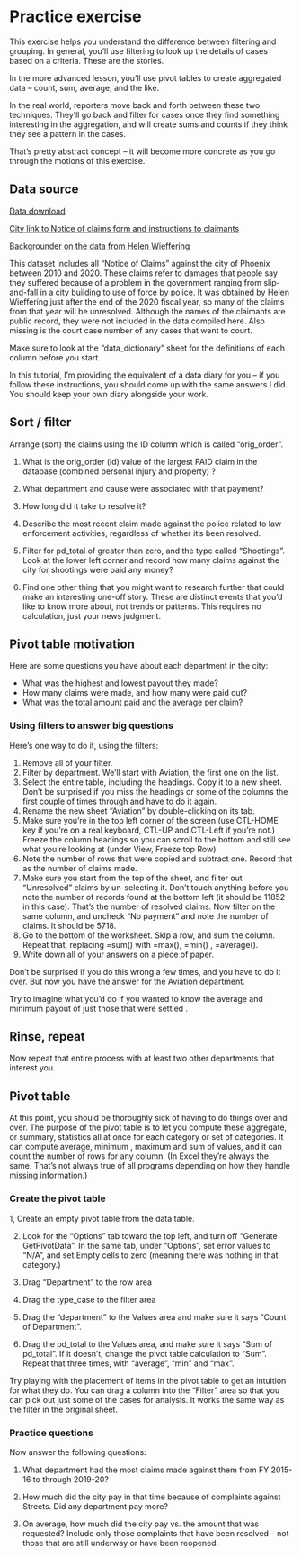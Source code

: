 # Practice exercise {#xl-practice-noc}

This exercise helps you understand the difference between filtering and grouping. In general, you'll use filtering to look up the details of cases based on a criteria. These are the stories.

In the more advanced lesson, you'll use pivot tables to create aggregated data -- count, sum, average, and the like.

In the real world, reporters move back and forth between these two techniques. They'll go back and filter for cases once they find something interesting in the aggregation, and will create sums and counts if they think they see a pattern in the cases.

That's pretty abstract concept -- it will become more concrete as you go through the motions of this exercise.

## Data source

[Data download](https://cronkitedata.s3.us-west-1.amazonaws.com/xlfiles/phx_claims_flagged.xlsx)

[City link to Notice of claims form and instructions to claimants](https://www.phoenix.gov/financesite/Documents/City%20of%20Phoenix%20Claim%20Form%20%28REVISED%206-7-21%29.pdf)

[Backgrounder on the data from Helen Wieffering](https://docs.google.com/document/d/1j-vIiuysefqOrDAN-pIR5NqCq8mKqTBmQKcuhRLXy0o/edit?usp=sharing)

This dataset includes all "Notice of Claims" against the city of Phoenix between 2010 and 2020. These claims refer to damages that people say they suffered because of a problem in the government ranging from slip-and-fall in a city building to use of force by police. It was obtained by Helen Wieffering just after the end of the 2020 fiscal year, so many of the claims from that year will be unresolved. Although the names of the claimants are public record, they were not included in the data compiled here. Also missing is the court case number of any cases that went to court.

Make sure to look at the "data_dictionary" sheet for the definitions of each column before you start.

In this tutorial, I'm providing the equivalent of a data diary for you -- if you follow these instructions, you should come up with the same answers I did. You should keep your own diary alongside your work.

## Sort / filter

Arrange (sort) the claims using the ID column which is called "orig_order".

1.  What is the orig_order (id) value of the largest PAID claim in the database (combined personal injury and property) ?

2.  What department and cause were associated with that payment?

3.  How long did it take to resolve it?

4.  Describe the most recent claim made against the police related to law enforcement activities, regardless of whether it's been resolved.

5.  Filter for pd_total of greater than zero, and the type called "Shootings". Look at the lower left corner and record how many claims against the city for shootings were paid any money?

6.  Find one other thing that you might want to research further that could make an interesting one-off story. These are distinct events that you'd like to know more about, not trends or patterns. This requires no calculation, just your news judgment.

## Pivot table motivation

Here are some questions you have about each department in the city:

-   What was the highest and lowest payout they made?
-   How many claims were made, and how many were paid out?
-   What was the total amount paid and the average per claim?

### Using filters to answer big questions

Here's one way to do it, using the filters:

1.  Remove all of your filter.
2.  Filter by department. We'll start with Aviation, the first one on the list.
3.  Select the entire table, including the headings. Copy it to a new sheet. Don't be surprised if you miss the headings or some of the columns the first couple of times through and have to do it again.\
4.  Rename the new sheet "Aviation" by double-clicking on its tab.
5.  Make sure you're in the top left corner of the screen (use CTL-HOME key if you're on a real keyboard, CTL-UP and CTL-Left if you're not.) Freeze the column headings so you can scroll to the bottom and still see what you're looking at (under View, Freeze top Row)
6.  Note the number of rows that were copied and subtract one. Record that as the number of claims made.
7.  Make sure you start from the top of the sheet, and filter out "Unresolved" claims by un-selecting it. Don't touch anything before you note the number of records found at the bottom left (it should be 11852 in this case). That's the number of resolved claims. Now filter on the same column, and uncheck "No payment" and note the number of claims. It should be 5718.
8.  Go to the bottom of the worksheet. Skip a row, and sum the column. Repeat that, replacing =sum() with =max(), =min() , =average().
9.  Write down all of your answers on a piece of paper.

Don't be surprised if you do this wrong a few times, and you have to do it over. But now you have the answer for the Aviation department.

Try to imagine what you'd do if you wanted to know the average and minimum payout of just those that were settled .

## Rinse, repeat

Now repeat that entire process with at least two other departments that interest you.

## Pivot table

At this point, you should be thoroughly sick of having to do things over and over. The purpose of the pivot table is to let you compute these aggregate, or summary, statistics all at once for each category or set of categories. It can compute average, minimum , maximum and sum of values, and it can count the number of rows for any column. (In Excel they're always the same. That's not always true of all programs depending on how they handle missing information.)

### Create the pivot table

1, Create an empty pivot table from the data table.

2.  Look for the "Options" tab toward the top left, and turn off "Generate GetPivotData". In the same tab, under "Options", set error values to "N/A", and set Empty cells to zero (meaning there was nothing in that category.)

3.  Drag "Department" to the row area

4.  Drag the type_case to the filter area

5.  Drag the "department" to the Values area and make sure it says "Count of Department".

6.  Drag the pd_total to the Values area, and make sure it says "Sum of pd_total". If it doesn't, change the pivot table calculation to "Sum". Repeat that three times, with "average", "min" and "max".

Try playing with the placement of items in the pivot table to get an intuition for what they do. You can drag a column into the "Filter" area so that you can pick out just some of the cases for analysis. It works the same way as the filter in the original sheet.

### Practice questions

Now answer the following questions:

1.  What department had the most claims made against them from FY 2015-16 to through 2019-20?

2.  How much did the city pay in that time because of complaints against Streets. Did any department pay more?

3.  On average, how much did the city pay vs. the amount that was requested? Include only those complaints that have been resolved -- not those that are still underway or have been reopened.
